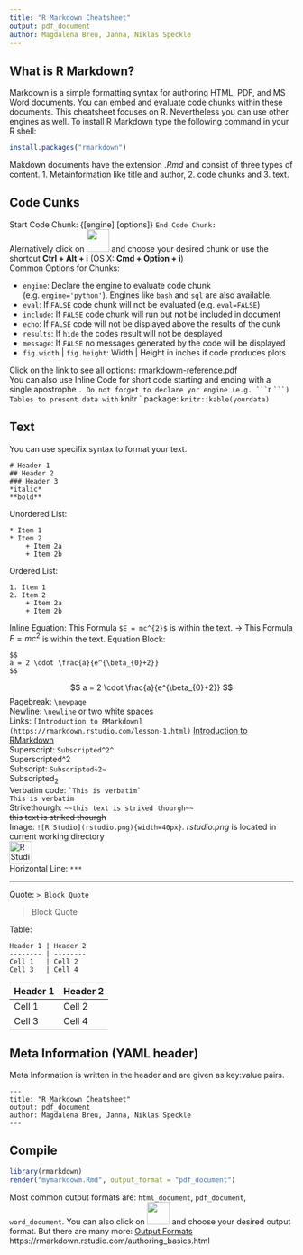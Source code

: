 ```yaml
---
title: "R Markdown Cheatsheet"
output: pdf_document
author: Magdalena Breu, Janna, Niklas Speckle
---
```

## What is R Markdown?
Markdown is a simple formatting syntax for authoring HTML, PDF, and MS Word documents. You can embed and evaluate code chunks within these documents. This cheatsheet focuses on R. Nevertheless you can use other engines as well. To install R Markdown type the following command in your R shell:
```r
install.packages("rmarkdown")
```
Makdown documents have the extension $.Rmd$ and consist of three types of content. 1. Metainformation like title and author, 2. code chunks and 3. text.

## Code Cunks
Start Code Chunk: ``` ```{[engine] [options]} ```  
End Code Chunk: ``` ``` ```  
Alernatively click on ![](insert.png){width=40px} and choose your desired chunk or use the shortcut **Ctrl + Alt + i** (OS X: **Cmd + Option + i**)  
Common Options for Chunks:

* ``` engine ```: Declare the engine to evaluate code chunk (e.g. ```engine='python'```). Engines like ```bash``` and ```sql``` are also available.
* ``` eval ```: If ```FALSE``` code chunk will not be evaluated (e.g. ```eval=FALSE```)
* ``` include ```: If ```FALSE``` code chunk will run but not be included in document
* ``` echo ```: If ```FALSE``` code will not be displayed above the results of the cunk
* ``` results ```: If ```hide``` the codes result will not be desplayed
* ``` message ```: If ```FALSE``` no messages generated by the code will be displayed
* ``` fig.width ``` | ``` fig.height ```: Width | Height in inches if code produces plots

Click on the link to see all options: [rmarkdowm-reference.pdf](https://www.rstudio.com/wp-content/uploads/2015/03/rmarkdown-reference.pdf)  
You can also use Inline Code for short code starting and ending with a single apostrophe ` ` `. Do not forget to declare yor engine (e.g. ``` `r ` ```)  
Tables to present data with ` knitr ` package: ``` knitr::kable(yourdata) ```

## Text
You can use specifix syntax to format your text.
```
# Header 1
## Header 2 
### Header 3 
*italic* 
**bold** 
```  
Unordered List:
```
* Item 1
* Item 2
    + Item 2a
    + Item 2b
```  
Ordered List:  
```
1. Item 1
2. Item 2
    + Item 2a
    + Item 2b
```  
Inline Equation: This Formula ` $E = mc^{2}$ ` is within the text. $\rightarrow$ This Formula $E = mc^{2}$ is within the text.
Equation Block:
```
$$
a = 2 \cdot \frac{a}{e^{\beta_{0}+2}}
$$
```  
$$
a = 2 \cdot \frac{a}{e^{\beta_{0}+2}}
$$
Pagebreak: ` \newpage `  
Newline: ` \newline ` or two white spaces  
Links: ` [Introduction to RMarkdown](https://rmarkdown.rstudio.com/lesson-1.html) `
[Introduction to RMarkdown](https://rmarkdown.rstudio.com/lesson-1.html)  
Superscript: ` Subscripted^2^ `  
Superscripted^2  
Subscript: ` Subscripted~2~ `  
Subscripted~2~  
Verbatim code: `` `This is verbatim` ``  
`This is verbatim`  
Strikethourgh: ` ~~this text is striked thourgh~~ `  
~~this text is striked thourgh~~  
Image: ` ![R Studio](rstudio.png){width=40px} `. $rstudio.png$ is located in current working directory  
![R Studio](rstudio.png){width=40px}  
Horizontal Line: ` *** `

***

Quote: ` > Block Quote `

> Block Quote

Table:
```
Header 1 | Header 2
-------- | --------
Cell 1   | Cell 2
Cell 3   | Cell 4
```

Header 1 | Header 2
-------- | --------
Cell 1   | Cell 2
Cell 3   | Cell 4

## Meta Information (YAML header)
Meta Information is written in the header and are given as key:value pairs.
```
---
title: "R Markdown Cheatsheet"
output: pdf_document
author: Magdalena Breu, Janna, Niklas Speckle
---
```

## Compile
```r
library(rmarkdown)
render("mymarkdowm.Rmd", output_format = "pdf_document")
```
Most common output formats are: ` html_document `, ` pdf_document `, ` word_document `. You can also click on ![](knit.png){width=40px} and choose your desired output format. But there are many more: [Output Formats](https://rmarkdown.rstudio.com/lesson-9.html)
\newpage
https://rmarkdown.rstudio.com/authoring_basics.html

